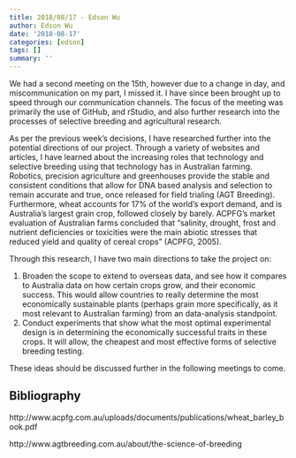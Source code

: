 ```yaml
---
title: 2018/08/17 - Edson Wu
author: Edson Wu
date: '2018-08-17'
categories: [edson]
tags: []
summary: ''
---
```


We had a second meeting on the 15th, however due to a change in day, and miscommunication on my part, I missed it. I have since been brought up to speed through our communication channels. The focus of the meeting was primarily the use of GitHub, and rStudio, and also further research into the processes of selective breeding and agricultural research.

As per the previous week’s decisions, I have researched further into the potential directions of our project. Through a variety of websites and articles, I have learned about the increasing roles that technology and selective breeding using that technology has in Australian farming.
Robotics, precision agriculture and greenhouses provide the stable and consistent conditions that allow for DNA based analysis and selection to remain accurate and true, once released for field trialing (AGT Breeding). Furthermore, wheat accounts for 17% of the world’s export demand, and is Australia’s largest grain crop, followed closely by barely. ACPFG’s market evaluation of Australian farms concluded that “salinity, drought, frost and nutrient deficiencies or toxicities were the main abiotic stresses that reduced yield and quality of cereal crops” (ACPFG, 2005).

Through this research, I have two main directions to take the project on:

1. Broaden the scope to extend to overseas data, and see how it compares to Australia data on how certain crops grow, and their economic success. This would allow countries to really determine the most economically sustainable plants (perhaps grain more specifically, as it most relevant to Australian farming) from an data-analysis standpoint.
2. Conduct experiments that show what the most optimal experimental design is in determining the economically successful traits in these crops. It will allow, the cheapest and most effective forms of selective breeding testing.

These ideas should be discussed further in the following meetings to come.

## Bibliography

http://www.acpfg.com.au/uploads/documents/publications/wheat_barley_book.pdf

http://www.agtbreeding.com.au/about/the-science-of-breeding